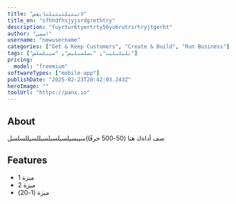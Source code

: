 ```yaml
---
title: "لاتبتبلتبتبلتايفس"
title_en: "sfhhdfhsjyjsrdgrethtry"
description: "fuyrtur6tyertrty56yu6rutrsrtryjtgerht"
author: "اسمي"
username: "newusername"
categories: ["Get & Keep Customers", "Create & Build", "Run Business"]
tags: ["بلبلبليب", "بسلسبلبس", "سيبلسلس"]
pricing:
  model: "freemium"
softwareTypes: ["mobile-app"]
publishDate: "2025-02-23T20:42:03.243Z"
heroImage: ""
toolUrl: "https://panx.io"
---
```

## About
صف أداةك هنا (50-500 حرفًا)سيبسيلسيلسبلسبللسيللسلسل

## Features
- ميزة 1
- ميزة 2
- ميزة (1-20)